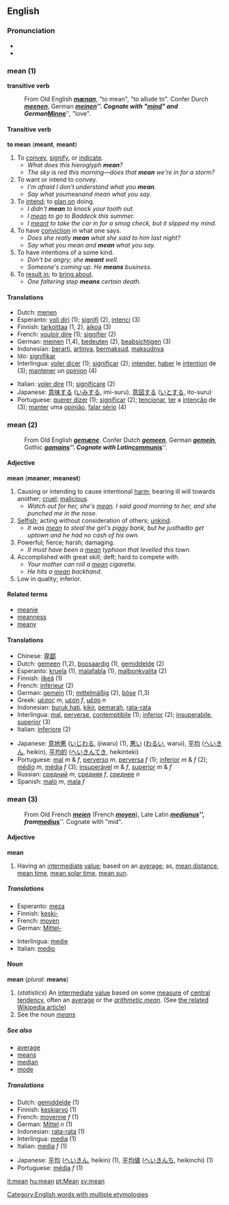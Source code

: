 ==English==
=== Pronunciation ===
*{{IPA|/miːn/}}
*{{AHD|/mēn/}}
=== mean (1) ===
''' transitive verb'''
:From Old English '''''[[mænan]]''''', "to mean", "to allude to". Confer Durch '''''[[meenen]]''''', German '''''[[meinen]]'''''. Cognate with "[[mind]]" and German '''''[[Minne]]''''', "love".

==== Transitive verb ====
'''to mean''' ('''meant''', '''meant''')
# To [[convey]], [[signify]], or [[indicate]].
#* ''What does this hieroglyph '''mean'''?'' 
#* ''The sky is red this morning&mdash;does that '''mean''' we're in for a storm?''
# To want or intend to convey.
#* ''I'm afraid I don't understand what you '''mean'''.''
#* ''Say what you ''mean'' and mean what you say.''
# To [[intend]]; to [[plan on]] doing.
#* ''I didn't '''mean''' to knock your tooth out.''
#* ''I [[mean]] to go to Baddeck this summer.''
#* ''I [[meant]] to take the car in for a smog check, but it slipped my mind.''
# To have [[conviction]] in what one says.
#* ''Does she really '''mean''' what she said to him last night?''
#* ''Say what you mean and '''mean''' what you say.''
# To have intentions of a some kind.
#* ''Don't be angry; she '''meant''' well.''
#* ''Someone's coming up.  He '''means''' business.''
# To [[result in]]; to [[bring about]].
#* ''One faltering step '''means''' certain death.''

==== Translations ====
{{top}}
*Dutch: [[menen]]
*Esperanto: [[voli diri]] (1); [[signifi]] (2), [[intenci]] (3)
*Finnish: [[tarkoittaa]] (1, 2), [[aikoa]] (3)
*French: [[vouloir dire]] (1); [[signifier]] (2)
*German: [[meinen]] (1,4), [[bedeuten]] (2), [[beabsichtigen]] (3)
*Indonesian: [[arti|berarti]], [[arti|artinya]], [[maksud|bermaksud]], [[maksud|maksudnya]]
*Ido: [[signifikar]]
*Interlingua: [[voler dicer]] (1); [[significar]] (2); [[intender]], [[haber]] le [[intention]] de (3); [[mantener]] un [[opinion]] (4)
{{mid}}
*Italian: [[voler dire]] (1); [[significare]] (2)
*Japanese: [[意味]]する ([[いみ]]する, imi-suru), [[意図]]する ([[いと]]する, ito-suru)
*Portuguese: [[querer dizer]] (1); [[significar]] (2); [[tencionar]], [[ter]] a [[intenção]] de (3); [[manter]] uma [[opinião]], [[falar sério]] (4)
{{bottom}}



=== mean (2) ===
:From Old English '''''[[gemæne]]'''''. Confer Dutch '''''[[gemeen]]''''', German '''''[[gemein]]''''', Gothic '''''[[gamains]]'''''. Cognate with Latin '''''[[communis]]'''''.

==== Adjective ====
'''mean''' ('''meaner''', '''meanest''')

# Causing or intending to cause intentional [[harm]]; bearing ill will towards another; [[cruel]]; [[malicious]].
#* ''Watch out for her, she's [[mean]].  I said good morning to her, and she punched me in the nose.''
# [[Selfish]]; acting without consideration of others; [[unkind]].
#* ''It was [[mean]] to steal the girl's piggy bank, but he just ''had'' to get uptown and he had no cash of his own.''
# Powerful; fierce; harsh; damaging.
#* ''It must have been a [[mean]] typhoon that levelled this town.''
# Accomplished with great skill; deft; hard to compete with.
#* ''Your mother can roll a [[mean]] cigarette.''
#* ''He hits a [[mean]] backhand''.
# Low in quality; inferior.

====Related terms====
*[[meanie]]
*[[meanness]]
*[[meany]]

==== Translations ====
{{top}}
*Chinese: [[卑鄙]]
*Dutch: [[gemeen]] (1,2), [[boosaardig]] (1), [[gemiddelde]] (2)
*Esperanto: [[kruela]] (1), [[malafabla]] (1), [[malbonkvalita]] (2)
*Finnish: [[ilkeä]] (1)
*French: [[inférieur]] (2)
*German: [[gemein]] (1); [[mittelmäßig]] (2), [[böse]] (1,3)
*Greek: [[μέσος]] ''m'', [[μέση]] ''f'', [[μέσο]] ''n''
*Indonesian: [[buruk hati]], [[kikir]], [[marah|pemarah]], [[rata-rata]]
*Interlingua: [[mal]], [[perverse]], [[contemptibile]] (1); [[inferior]] (2); [[insuperabile]], [[superior]] (3)
*Italian: [[inferiore]] (2)
{{mid}}
*Japanese: [[意地悪]] ([[いじわる]], ijiwaru) (1), [[悪い]] ([[わるい]], warui), [[平均]] ([[へいきん]], heikin), [[平均的]] ([[へいきんてき]], heikinteki)
*Portuguese: [[mal]] ''m'' & ''f'', [[perverso]] ''m'', [[perversa]] ''f'' (1); [[inferior]] ''m'' & ''f'' (2); [[médio]] ''m'', [[média]] ''f'' (3); [[insuperável]] ''m'' & ''f'', [[superior]] ''m'' & ''f''
*Russian: [[средний]] ''m'', [[средняя]] ''f'', [[среднее]] ''n''
*Spanish: [[malo]] ''m'', [[mala]] ''f''
{{bottom}}


=== mean (3) ===
:From Old French '''''[[meien]]''''' (French '''''[[moyen]]'''''), Late Latin '''''[[medianus]]''''', from '''''[[medius]]'''''. Cognate with "mid".

==== Adjective ====
'''mean'''
# Having an [[intermediate]] [[value]]; based on an [[average]]; as, [[mean distance]], [[mean time]], [[mean solar time]], [[mean sun]].

===== Translations =====
{{top}}
*Esperanto: [[meza]]
*Finnish: [[keski-]]
*French: [[moyen]]
*German: [[Mittel-]]
{{mid}}
*Interlingua: [[medie]]
*Italian: [[medio]]
{{bottom}}

==== Noun ====
'''mean''' (''plural:'' '''means''')
#(''statistics'') An [[intermediate]] [[value]] based on some [[measure]] of [[central tendency]], often an [[average]] or the ''[[arithmetic mean]]''. (See [[w:mean|the related Wikipedia article]])
#See the noun ''[[means]]''

===== See also =====
*[[average]]
*[[means]]
*[[median]]
*[[mode]]

===== Translations =====
{{top}}
*Dutch: [[gemiddelde]] (1)
*Finnish: [[keskiarvo]] (1)
*French: [[moyenne]] ''f'' (1)
*German: [[Mittel]] ''n'' (1)
*Indonesian: [[rata-rata]] (1)
*Interlingua: [[media]] (1)
*Italian: [[media]] ''f'' (1)
{{mid}}
*Japanese: [[平均]]  ([[へいきん]], heikin) (1), [[平均値]]  ([[へいきんち]], heikinchi) (1)
*Portuguese: [[média]] ''f'' (1)
{{bottom}}

[[Category:English words with multiple etymologies]]

[[it:mean]]
[[hu:mean]]
[[pt:Mean]]
[[sv:mean]]